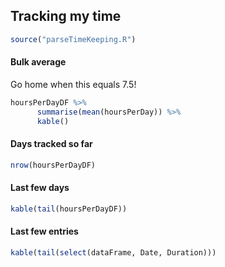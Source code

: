 Tracking my time
----------------

```{r, echo = FALSE, eval = TRUE}
source("parseTimeKeeping.R")
```

#### Bulk average

Go home when this equals 7.5!

```{r, echo = FALSE, eval = TRUE}
hoursPerDayDF %>%
      summarise(mean(hoursPerDay)) %>%
      kable()
```

#### Days tracked so far

```{r, echo = FALSE, eval = TRUE}
nrow(hoursPerDayDF)
```

#### Last few days

```{r, echo = FALSE, eval = TRUE}
kable(tail(hoursPerDayDF))
```

#### Last few entries

```{r, echo = FALSE, eval = TRUE}
kable(tail(select(dataFrame, Date, Duration)))
```
